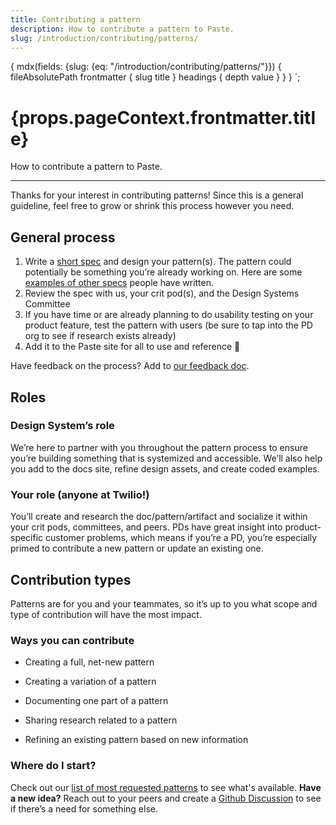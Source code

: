 ```yaml
---
title: Contributing a pattern
description: How to contribute a pattern to Paste.
slug: /introduction/contributing/patterns/
---
```



  {
    mdx(fields: {slug: {eq: "/introduction/contributing/patterns/"}}) {
      fileAbsolutePath
      frontmatter {
        slug
        title
      }
      headings {
        depth
        value
      }
    }
  }
`;

<contentwrapper>

<PageAside data={props.data.mdx} />

<content>
<h1>{props.pageContext.frontmatter.title}</h1>

How to contribute a pattern to Paste.

---

Thanks for your interest in contributing patterns! Since this is a general guideline, feel free to grow or shrink this process however you need.

## General process

1. Write a [short spec](https://docs.google.com/document/d/1SSIURVMzlGbANyvtYlU61ZdDaSqF2QigFdFZuSnYSkk/edit) and design your pattern(s). The pattern could potentially be something you’re already working on. Here are some [examples of other specs](https://drive.google.com/drive/folders/1zae55uF3M-s4QUDsGMtwHLbmi31wmJ54?usp=sharing) people have written.
2. Review the spec with us, your crit pod(s), and the Design Systems Committee
3. If you have time or are already planning to do usability testing on your product feature, test the pattern with users (be sure to tap into the PD org to see if research exists already)
4. Add it to the Paste site for all to use and reference 🎉

Have feedback on the process? Add to [our feedback doc](https://docs.google.com/document/d/1N_edYt6O9_2DpJi0kwvU0Fjaxur-voEOi89YzP2qyOE/edit#).

## Roles

### Design System’s role

We’re here to partner with you throughout the pattern process to ensure you’re building something that is systemized and accessible. We’ll also help you add to the docs site, refine design assets, and create coded examples.

### Your role (anyone at Twilio!)

You’ll create and research the doc/pattern/artifact and socialize it within your crit pods, committees, and peers. PDs have great insight into product-specific customer problems, which means if you’re a PD, you’re especially primed to contribute a new pattern or update an existing one.

## Contribution types

Patterns are for you and your teammates, so it’s up to you what scope and type of contribution will have the most impact.

### Ways you can contribute

- Creating a full, net-new pattern

- Creating a variation of a pattern

- Documenting one part of a pattern

- Sharing research related to a pattern

- Refining an existing pattern based on new information

### Where do I start?

Check out our [list of most requested patterns](/patterns#patterns) to see what's available. <strong>Have a new idea?</strong> Reach out to your peers and create a [Github Discussion](https://github.com/twilio-labs/paste/discussions) to see if there’s a need for something else.

</content>

</contentwrapper>
